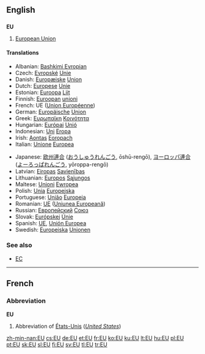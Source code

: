{{see|eu|Eu}}
==English==

==={{initialism}}===
'''EU'''

# {{economics}} [[European Union]]

====Translations====
{{trans-top|European Union}}
*Albanian: [[Bashkimi Evropian]]
*Czech: [[Evropské]] [[Unie]]
*Danish: [[Europæiske]] [[Union]]
*Dutch: [[Europese]] [[Unie]]
*Estonian: [[Euroopa]] [[Liit]]
*Finnish: [[Euroopan]] [[unioni]]
*French: UE ([[Union Européenne]])
*German: [[Europäische]] [[Union]]
*Greek: [[Ευρωπαϊκη]] [[Κοινότητα]]
*Hungarian: [[Európai]] [[Unió]]
*Indonesian: [[Uni]] [[Eropa]]
*Irish: [[Aontas]] [[Eoropach]]
*Italian: [[Unione]] [[Europea]]
{{trans-mid}}
*Japanese: [[欧州]][[連合]] ([[おうしゅう]][[れんごう]], ōshū-rengō), [[ヨーロッパ]][[連合]] ([[よーろっぱ]][[れんごう]], yōroppa-rengō)
*Latvian: [[Eiropas]] [[Savienības]]
*Lithuanian: [[Europos]] [[Sąjungos]]
*Maltese: [[Unjoni]] [[Ewropea]]
*Polish: [[Unia]] [[Europejska]]
*Portuguese: [[União]] [[Europeia]]
*Romanian: [[UE]] ([[Uniunea Europeană]]) {{f}}
*Russian: [[Европейский]] [[Союз]]
*Slovak: [[Európskej]] [[Únie]]
*Spanish: [[UE]], [[Unión Europea]]
*Swedish: [[Europeiska]] [[Unionen]]
{{trans-bottom}}

===See also===
* [[EC]]

----

==French==

===Abbreviation===
'''EU'''

# Abbreviation of [[États-Unis]] (''[[United States]]'')

[[zh-min-nan:EU]]
[[cs:EU]]
[[de:EU]]
[[et:EU]]
[[fr:EU]]
[[ko:EU]]
[[ku:EU]]
[[lt:EU]]
[[hu:EU]]
[[pl:EU]]
[[pt:EU]]
[[sk:EU]]
[[sl:EU]]
[[fi:EU]]
[[sv:EU]]
[[tl:EU]]
[[tr:EU]]